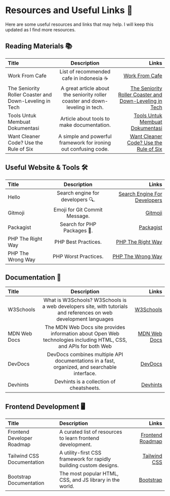 # Resources and Useful Links 📌

Here are some useful resources and links that may help. I will keep this updated as I find more resources.

## Reading Materials 📚️


| Title                                                  |                                  Description                                  |                                                                                                                      Links |
|:-------------------------------------------------------|:-----------------------------------------------------------------------------:|---------------------------------------------------------------------------------------------------------------------------:|
| Work From Cafe                                         |                   List of recommended cafe in indonesia ☕️                    |                                                                         [Work From Cafe](https://workfromcafe.glide.page/) |
| The Seniority Roller Coaster and Down-Leveling in Tech | A great article about the seniority roller coaster and down-leveling in tech. | [The Seniority Roller Coaster and Down-Leveling in Tech](https://blog.pragmaticengineer.com/the-seniority-roller-coaster/) |
| Tools Untuk Membuat Dokumentasi                        |                  Article about tools to make documentation.                   |                                [Tools Untuk Membuat Dokumentasi](https://blog.cerita-faldi.xyz/tools-membuat-dokumentasi/) |
| Want Cleaner Code? Use the Rule of Six                 |        A simple and powerful framework for ironing out confusing code.        |                                           [Want Cleaner Code? Use the Rule of Six](https://davidamos.dev/the-rule-of-six/) |

## Useful Website & Tools 🛠️


| Title             |           Description            |                                                     Links |
|:------------------|:--------------------------------:|----------------------------------------------------------:|
| Hello             | Search engine for developers 🔍. | [Search Engine For Developers](https://beta.sayhello.so/) |
| Gitmoji           |  Emoji for Git Commit Message.   |                           [Gitmoji](https://gitmoji.dev/) |
| Packagist         |   Search for PHP Packages 🐘.    |                       [Packagist](https://packagist.org/) |
| PHP The Right Way |       PHP Best Practices.        |          [PHP The Right Way](https://phptherightway.com/) |
| PHP The Wrong Way |       PHP Worst Practices.       |          [PHP The Wrong Way](https://phpthewrongway.com/) |

## Documentation 📖️


| Title        |                                                    Description                                                    |                                                Links |
|:-------------|:-----------------------------------------------------------------------------------------------------------------:|-----------------------------------------------------:|
| W3Schools    | What is W3Schools? W3Schools is a web developers site, with tutorials and references on web development languages |              [W3Schools](https://www.w3schools.com/) |
| MDN Web Docs | The MDN Web Docs site provides information about Open Web technologies including HTML, CSS, and APIs for both Web | [MDN Web Docs](https://developer.mozilla.org/en-US/) |
| DevDocs      |           DevDocs combines multiple API documentations in a fast, organized, and searchable interface.            |                       [DevDocs](https://devdocs.io/) |
| Devhints     |                                     Devhints is a collection of cheatsheets.                                      |                     [Devhints](https://devhints.io/) |


## Frontend Development 🖥️


| Title                      | Description                                                        |                                           Links |
|:---------------------------|:-------------------------------------------------------------------|------------------------------------------------:|
| Frontend Developer Roadmap | A curated list of resources to learn frontend development.         | [Frontend Roadmap](https://roadmap.sh/frontend) |
| Tailwind CSS Documentation | A utility-first CSS framework for rapidly building custom designs. |        [Tailwind CSS](https://tailwindcss.com/) |
| Bootstrap Documentation    | The most popular HTML, CSS, and JS library in the world.           |          [Bootstrap](https://getbootstrap.com/) |